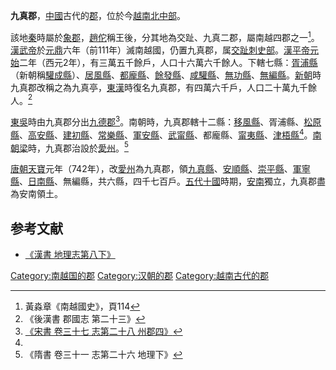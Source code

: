 {{expand|time=2007-10-05T13:02:01Z}}
'''九真郡'''，[[中國|中國]]古代的[[郡|郡]]，位於今[[越南|越南]][[北中部|北中部]]。

該地[[秦朝|秦]]時屬於[[象郡|象郡]]，[[趙佗|趙佗]]稱王後，分其地為交趾、九真二郡，屬南越四郡之一<ref>黃淼章《南越國史》，頁114</ref>。[[漢武帝|漢武帝]]於[[元鼎|元鼎]]六年（前111年）滅南越國，仍置九真郡，属[[交趾刺史部|交趾刺史部]]。[[漢平帝|漢平帝]][[元始_(西汉)|元始]]二年（西元2年），有三萬五千餘戶，人口十六萬六千餘人。下轄七縣：[[胥浦县_(西汉)|胥浦縣]]（新朝稱[[驩成縣|驩成縣]]）、[[居風縣|居風縣]]、[[都龐縣|都龐縣]]、[[餘發縣|餘發縣]]、[[咸驩縣|咸驩縣]]、[[無功縣|無功縣]]、[[無編縣|無編縣]]。[[新朝|新朝]]時九真郡改稱之為九真亭，[[東漢|東漢]]時復名九真郡，有四萬六千戶，人口二十萬九千餘人。<ref>《後漢書 郡國志 第二十三》</ref>

[[東吳|東吳]]時由九真郡分出[[九德郡|九德郡]]<ref name="宋書">[[s:宋書/卷37|《宋書 卷三十七 志第二十八 州郡四》]]</ref>。南朝時，九真郡轄十二縣：[[移風縣|移風縣]]、胥浦縣、[[松原縣|松原縣]]、[[高安縣|高安縣]]、[[建初縣|建初縣]]、[[常樂縣|常樂縣]]、[[軍安縣|軍安縣]]、[[武甯縣|武甯縣]]、都龐縣、[[甯夷縣|甯夷縣]]、[[津梧縣|津梧縣]]<ref name="宋書"/>。[[南朝梁|南朝梁]]時，九真郡治設於[[愛州|愛州]]。<ref>《隋書 卷三十一 志第二十六 地理下》</ref>

[[唐朝|唐朝]][[天宝_(唐朝)|天寶]]元年（742年），改[[愛州|愛州]]為九真郡，領[[九真縣|九真縣]]、[[安順縣|安順縣]]、[[崇平縣|崇平縣]]、[[軍寧縣|軍寧縣]]、[[日南縣|日南縣]]、無編縣，共六縣，四千七百戶。[[五代十國|五代十國]]時期，[[安南|安南]]獨立，九真郡盡為安南領土。

==参考文献==
*[[s:漢書/卷028下|《漢書 地理志第八下》]]
<div class="references-small">
<references />
</div>

{{南越国}}
{{西汉行政区划|nocat}}
{{東漢行政區劃|nocat}}
{{三國行政區劃|nocat}}
{{晉朝行政區劃|nocat}}
{{南朝行政區劃|nocat}}
{{隋朝行政區劃|nocat}}
{{China-hist-stub}}
[[Category:南越国的郡|Category:南越国的郡]]
[[Category:汉朝的郡|Category:汉朝的郡]]
[[Category:越南古代的郡|Category:越南古代的郡]]